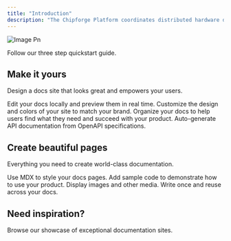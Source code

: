 ```yaml
---
title: "Introduction"
description: "The Chipforge Platform coordinates distributed hardware design evaluation across a decentralized network. Miners submit hardware designs in response to challenges, while validators independently assess these submissions using industry-standard EDA tools. "
---
```


![Image Pn](/images/image.png)

<Card title="Start here" icon="rocket" horizontal href="/quickstart">
  Follow our three step quickstart guide.
</Card>

## Make it yours

Design a docs site that looks great and empowers your users.

<Columns cols={2}>
  <Card title="Platform Components" icon="computer" href="/development">
    Edit your docs locally and preview them in real time.
  </Card>
  <Card title="System Architecture" icon="solar-system" href="/system-arch">
    Customize the design and colors of your site to match your brand.
  </Card>
  <Card title="Database Section" icon="database" href="/database">
    Organize your docs to help users find what they need and succeed with your product.
  </Card>
  <Card title="File Storage System" icon="file" href="/file-storage">
    Auto-generate API documentation from OpenAPI specifications.
  </Card>
  <Card title="System Workflows" icon="server" href="/system-workflows">
    
  </Card>
  <Card title="EDA Server Integration" icon="credit-card-front" href="/eda">
    
  </Card>
  <Card title="Scoring Methodology" icon="input-numeric">
    
  </Card>
  <Card title="Performance & Scalability" icon="sparkles" href="/performance">
    
  </Card>
</Columns>

## Create beautiful pages

Everything you need to create world-class documentation.

<Columns cols={2}>
  <Card title="Write with MDX" icon="pen-fancy" href="/essentials/markdown">
    Use MDX to style your docs pages.
  </Card>
  <Card title="Code samples" icon="code" href="/essentials/code">
    Add sample code to demonstrate how to use your product.
  </Card>
  <Card title="Images" icon="image" href="/essentials/images">
    Display images and other media.
  </Card>
  <Card title="Reusable snippets" icon="recycle" href="/essentials/reusable-snippets">
    Write once and reuse across your docs.
  </Card>
</Columns>

## Need inspiration?

<Card title="See complete examples" icon="stars" href="https://mintlify.com/customers">
  Browse our showcase of exceptional documentation sites.
</Card>